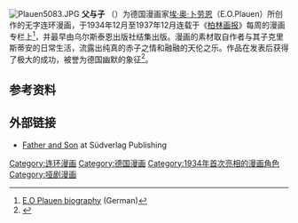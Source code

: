 {{Expand language|de}}
[[File:Plauen5083.JPG|thumb]]
'''父与子''' （{{lang-de|Vater und Sohn}}）为德国漫画家[[埃·奥·卜劳恩|埃·奥·卜劳恩]]（E.O.Plauen）所创作的无字连环漫画，于1934年12月至1937年12月连载于《[[柏林画报|柏林画报]]》每周的漫画专栏上<ref>[http://www.erichohser.de/biografie/ E.O Plauen biography] {{webarchive|url=https://web.archive.org/web/20120306052321/http://www.erichohser.de/biografie/ |date=2012-03-06 }} (German)</ref>，并最早由乌尔斯泰恩出版社结集出版。漫画的素材取自作者与其子克里斯蒂安的日常生活，流露出纯真的赤子之情和融融的天伦之乐。作品在发表后获得了极大的成功，被誉为德国幽默的象征<ref>{{cite book |author=卜劳恩||title=《〈父与子〉全集：彩色版》|year=2007|publisher=译林出版社|location=南京|isbn=9787806575468}}</ref>。

== 参考资料 ==
{{reflist}}
== 外部链接 ==
* [https://web.archive.org/web/20110930234713/http://www.vaterundsohn.de/e/index.asp Father and Son] at Südverlag Publishing

[[Category:连环漫画|Category:连环漫画]]
[[Category:德国漫画|Category:德国漫画]]
[[Category:1934年首次亮相的漫画角色|Category:1934年首次亮相的漫画角色]]
[[Category:哑剧漫画|Category:哑剧漫画]]